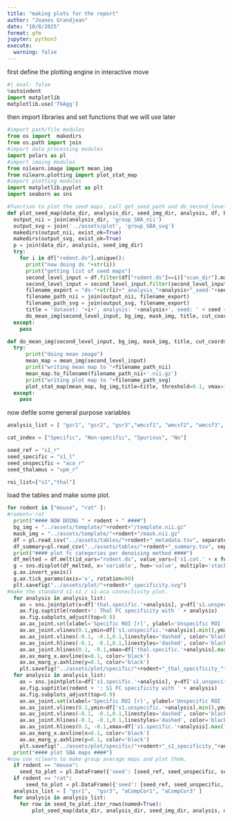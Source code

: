 ```yaml
---
title: "making plots for the report"
author: "Joanes Grandjean"
date: "10/8/2025"
format: gfm
jupyter: python3
execute: 
  warning: false
---
```



first define the plotting engine in interactive move
```python
#| eval: false
%autoindent 
import matplotlib
matplotlib.use('TkAgg') 

```

then import libraries and set functions that we will use later
```python
#import path/file modules
from os import  makedirs
from os.path import join 
#import data processing modules
import polars as pl
#import imaing modules
from nilearn.image import mean_img
from nilearn.plotting import plot_stat_map
#import plotting modules
import matplotlib.pyplot as plt
import seaborn as sns

#function to plot the seed maps. call get_seed_path and do_second_level
def plot_seed_map(data_dir, analysis_dir, seed_img_dir, analysis, df, bg_img, mask_img,seed,cut_coords):
  output_nii = join(analysis_dir, 'group_SBA_nii')
  output_svg = join('../assets/plot', 'group_SBA_svg')
  makedirs(output_nii, exist_ok=True)
  makedirs(output_svg, exist_ok=True)
  p = join(data_dir, analysis, seed_img_dir)
  try:
    for i in df["rodent.ds"].unique():
      print("now doing ds "+str(i))
      print("getting list of seed maps")
      second_level_input = df.filter(df["rodent.ds"]==i)["scan_dir"].map_elements(lambda x: get_seed_path(p, x, seed))
      second_level_input = second_level_input.filter(second_level_input.is_not_null())
      filename_export = "ds-"+str(i)+"_analysis_"+analysis+"_seed-"+seed
      filename_path_nii = join(output_nii, filename_export)
      filename_path_svg = join(output_svg, filename_export)
      title = 'dataset: '+i+', analysis: '+analysis+', seed: ' + seed + ', n = '+ str(len(second_level_input))
      do_mean_img(second_level_input, bg_img, mask_img, title, cut_coords, filename_path_nii, filename_path_svg)
  except:
    pass

def do_mean_img(second_level_input, bg_img, mask_img, title, cut_coords, filename_path_nii, filename_path_svg):
  try:
      print("doing mean image")
      mean_map = mean_img(second_level_input)
      print("writing mean map to "+filename_path_nii)
      mean_map.to_filename(filename_path_nii+'.nii.gz')
      print("writing plot map to "+filename_path_svg)
      plot_stat_map(mean_map, bg_img,title=title, threshold=0.1, vmax=1, symmetric_cbar=True, cmap='coolwarm',  black_bg=False, cut_coords=cut_coords,output_file=filename_path_svg+'.svg')
  except:
    pass

```

now defile some general purpose variables
```python
analysis_list = [ "gsr1", "gsr2", "gsr3","wmcsf1", "wmcsf2", "wmcsf3", "aCompCor1", "aCompCor2", "aCompCor3" ]  

cat_index = ["Specific", "Non-specific", "Spurious", "No"]

seed_ref = "s1_r"
seed_specific = "s1_l"
seed_unspecific = "aca_r"
seed_thalamus = "vpm_r"

roi_list=["s1","thal"]
```

load the tables and make some plot. 
```python
for rodent in ["mouse", "rat" ]:
#rodent='rat'
  print("#### NOW DOING " + rodent + " ####")
  bg_img = "../assets/template/"+rodent+"/template.nii.gz"
  mask_img = "../assets/template/"+rodent+"/mask.nii.gz"
  df = pl.read_csv("../assets/tables/"+rodent+"_metadata.tsv", separator="\t")
  df_summary=pl.read_csv("../assets/tables/"+rodent+"_summary.tsv", separator="\t")
  print("#### plot fc categories per denoising method ####")
  df_melted = df.melt(id_vars="rodent.ds", value_vars=['s1.cat.' + x for x in analysis_list])
  g = sns.displot(df_melted, x='variable', hue='value', multiple='stack', hue_order=cat_index)
  g.ax.invert_yaxis()
  g.ax.tick_params(axis='x', rotation=90)
  plt.savefig("../assets/plot/"+rodent+"_specificity.svg")
#make the standard s1-s1 / s1-aca connectivity plot.   
  for analysis in analysis_list:
    ax = sns.jointplot(x=df['thal.specific.'+analysis], y=df['s1.unspecific.'+analysis])
    ax.fig.suptitle(rodent+': Thal FC specificity with ' + analysis)
    ax.fig.subplots_adjust(top=0.9)
    ax.ax_joint.set(xlabel='Specific ROI [r]', ylabel='Unspecific ROI [r]')
    ax.ax_joint.vlines(0.1,ymin=df['s1.unspecific.'+analysis].min(),ymax=df['s1.unspecific.'+analysis].max(),linestyles='dashed', color='black')
    ax.ax_joint.vlines(-0.1, -0.1,0.1,linestyles='dashed', color='black')
    ax.ax_joint.hlines(-0.1, -0.1,0.1,linestyles='dashed', color='black')
    ax.ax_joint.hlines(0.1, -0.1,xmax=df['thal.specific.'+analysis].max(),linestyles='dashed', color='black')
    ax.ax_marg_x.axvline(x=0.1, color='black')
    ax.ax_marg_y.axhline(y=0.1, color='black')
    plt.savefig("../assets/plot/specific/"+rodent+"_thal_specificity_"+analysis+".svg")
  for analysis in analysis_list:
    ax = sns.jointplot(x=df['s1.specific.'+analysis], y=df['s1.unspecific.'+analysis])
    ax.fig.suptitle(rodent + ': S1 FC specificity with ' + analysis)
    ax.fig.subplots_adjust(top=0.9)
    ax.ax_joint.set(xlabel='Specific ROI [r]', ylabel='Unspecific ROI [r]')
    ax.ax_joint.vlines(0.1,ymin=df['s1.unspecific.'+analysis].min(),ymax=df['s1.unspecific.'+analysis].max(),linestyles='dashed', color='black')
    ax.ax_joint.vlines(-0.1, -0.1,0.1,linestyles='dashed', color='black')
    ax.ax_joint.hlines(-0.1, -0.1,0.1,linestyles='dashed', color='black')
    ax.ax_joint.hlines(0.1, -0.1,xmax=df['s1.specific.'+analysis].max(),linestyles='dashed', color='black')
    ax.ax_marg_x.axvline(x=0.1, color='black')
    ax.ax_marg_y.axhline(y=0.1, color='black')
    plt.savefig("../assets/plot/specific/"+rodent+"_s1_specificity_"+analysis+".svg")
  print("#### plot SBA maps ####")
#now use nilearn to make group average maps and plot them. 
  if rodent == "mouse": 
    seed_to_plot = pl.DataFrame({'seed': [seed_ref, seed_unspecific, seed_thalamus], 'cut_coords': [(3,1,2.5), (0.2,3.2,2.4), (1.6, 0.4, 0.6)]}, strict=False)
  if rodent == "rat": 
      seed_to_plot = pl.DataFrame({'seed': [seed_ref, seed_unspecific, seed_thalamus], 'cut_coords': [(4.6,-1.6,4.7), (0.3,1,4.5), (2.5, -2.5, 2)]}, strict=False)
  analysis_list = [ "gsr1",  "gsr3", "aCompCor1", "aCompCor3" ]  
  for analysis in analysis_list:
    for row in seed_to_plot.iter_rows(named=True):
        plot_seed_map(data_dir, analysis_dir, seed_img_dir, analysis, df, bg_img, mask_img,row["seed"],row["cut_coords"])
```


